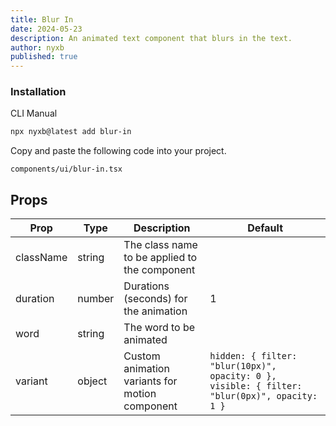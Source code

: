```yaml
---
title: Blur In
date: 2024-05-23
description: An animated text component that blurs in the text.
author: nyxb
published: true
---
```


<ComponentPreview name="blur-in-demo" />


### Installation

<Tabs defaultValue="cli">

<TabsList>
  <TabsTrigger value="cli">CLI</TabsTrigger>
  <TabsTrigger value="manual">Manual</TabsTrigger>
</TabsList>
<TabsContent value="cli">

```bash
npx nyxb@latest add blur-in
```

</TabsContent>

<TabsContent value="manual">

<Steps>

Copy and paste the following code into your project.

```text
components/ui/blur-in.tsx
```

<ComponentSource name="blur-in" />

</Steps>

</TabsContent>

</Tabs>

## Props

| Prop      | Type   | Description                                    | Default                                                                                      |
| --------- | ------ | ---------------------------------------------- | -------------------------------------------------------------------------------------------- |
| className | string | The class name to be applied to the component  |                                                                                              |
| duration  | number | Durations (seconds) for the animation          | 1                                                                                            |
| word      | string | The word to be animated                        |                                                                                              |
| variant   | object | Custom animation variants for motion component | `hidden: { filter: "blur(10px)", opacity: 0 }, visible: { filter: "blur(0px)", opacity: 1 }` |
